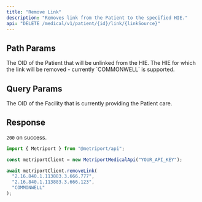 ```yaml
---
title: "Remove Link"
description: "Removes link from the Patient to the specified HIE."
api: "DELETE /medical/v1/patient/{id}/link/{linkSource}"
---
```


## Path Params

<ParamField path="id" type="string" required>
  The OID of the Patient that will be unlinked from the HIE.
</ParamField>

<ParamField path="linkSource" type="string" required>
  The HIE for which the link will be removed - currently `COMMONWELL` is supported.
</ParamField>

## Query Params

<ParamField query="facilityId" type="string" required>
  The OID of the Facility that is currently providing the Patient care.
</ParamField>

## Response

`200` on success.

<ResponseExample>

```javascript Metriport SDK
import { Metriport } from "@metriport/api";

const metriportClient = new MetriportMedicalApi("YOUR_API_KEY");

await metriportClient.removeLink(
  "2.16.840.1.113883.3.666.777",
  "2.16.840.1.113883.3.666.123",
  "COMMONWELL"
);
```

</ResponseExample>
